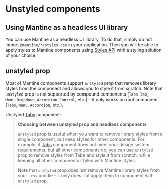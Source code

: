 

# Unstyled components

## Using Mantine as a headless UI library

You can use Mantine as a headless UI library. To do that, simply do not import `@mantine/*/styles.css`
in your application. Then you will be able to apply styles to Mantine components using [Styles API](/styles/styles-api/)
with a styling solution of your choice.

## unstyled prop

Most of Mantine components support `unstyled` prop that removes library styles from the component and allows you to style it
from scratch. Note that `unstyled` prop is not supported by compound components (`Tabs.Tab`, `Menu.Dropdown`, `Accordion.Control`, etc.)
– it only works on root component (`Tabs`, `Menu`, `Accordion`, etc.).

Unstyled [Tabs](/core/tabs) component:

<Demo data={StylesDemos.unstyled} />

> **Choosing between unstyled prop and headless components**
>
> `unstyled` prop is useful when you want to remove library styles from a single component,
> but keep styles for other components. For example, if [Tabs](/core/tabs) component does
> not meet your design system requirements, but all other components do, you can use `unstyled`
> prop to remove styles from Tabs and style it from scratch, while keeping all other components
> styled with Mantine styles.
>
> Note that `unstyled` prop does not remove Mantine library styles from your `.css` bundle –
> it only does not apply them to component with `unstyled` prop.
